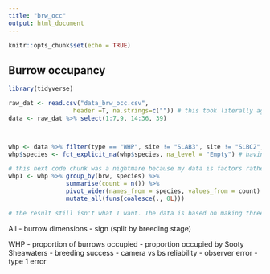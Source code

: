 ```yaml
---
title: "brw_occ"
output: html_document
---
```


```r
knitr::opts_chunk$set(echo = TRUE)
```

## Burrow occupancy



```r
library(tidyverse)

raw_dat <- read.csv("data_brw_occ.csv", 
                  header =T, na.strings=c("")) # this took literally ages to figure out I needed to add the na.strings code to enable steps further down
data <- raw_dat %>% select(1:7,9, 14:36, 39)



whp <- data %>% filter(type == "WHP", site != "SLAB3", site != "SLBC2", site != "SLBC3") # couldn't get the | or separator working here
whp$species <- fct_explicit_na(whp$species, na_level = "Empty") # having NAs was distrupting the summarise step I think and pivot_wider which couldn't deal with making an NA column heading. So eventually found this function

# this next code chunk was a nightmare because my data is factors rather than numeric, so lots of what we'd done in the rain example seemed to really struggle. Hence all of the steps above to get things in a format that this next bit of code would work for.
whp1 <- whp %>% group_by(brw, species) %>%
                summarise(count = n()) %>%
                pivot_wider(names_from = species, values_from = count) #%>%
                mutate_all(funs(coalesce(., 0L)))

# the result still isn't what I want. The data is based on making three visits to burrows. Therefore one burrow can have multiple values e.g. empty on one visit and white-headed petrel on the next. In such cases the burrow needs to register as a burrow occupied by a white-headed petrel. The summary needs to be at the burrow level rather than the visit level, so an occupied burrow on any one visit needs to trump an empty burrow on a different visit.
```

All - burrow dimensions
    - sign (split by breeding stage)
    
    
WHP - proportion of burrows occupied
    - proportion occupied by Sooty Sheawaters
    - breeding success
    - camera vs bs reliability
    - observer error
    - type 1 error